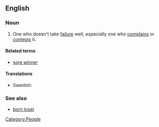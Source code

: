 ==English==

===Noun===
{{en-noun|sg=[[sore]] [[loser]]}}

# {{informal}} One who doesn't take [[failure]] well, especially one who [[complain]]s or [[contest]]s it.

====Related terms====
*[[sore winner]]

====Translations====
* Swedish: {{t-|sv|dålig förlorare}}

===See also===
* [[born loser]]

[[Category:People]]